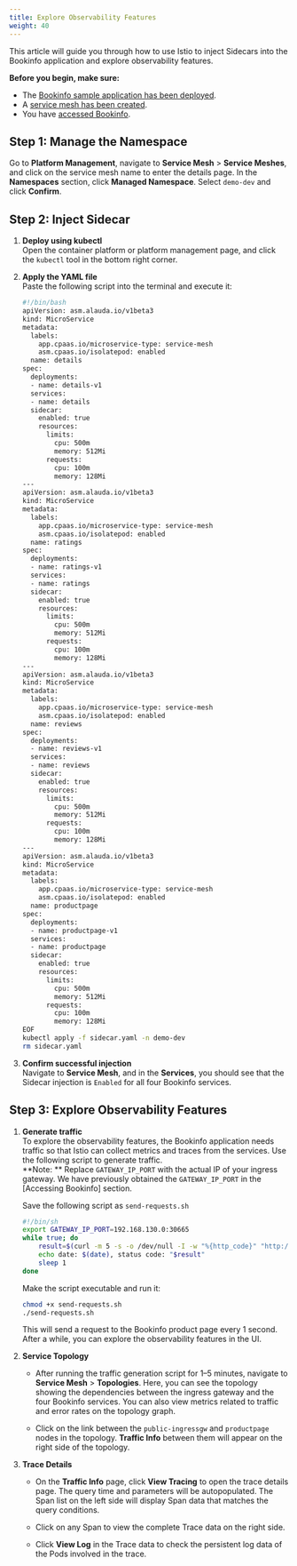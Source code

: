 ```yaml
---  
title: Explore Observability Features  
weight: 40
---
```


This article will guide you through how to use Istio to inject Sidecars into the Bookinfo application and explore observability features.

**Before you begin, make sure:**  

- The [Bookinfo sample application has been deployed](./deploy-bookinfo.mdx).
- A [service mesh has been created](../install/create_service_mesh/index.mdx).
- You have [accessed Bookinfo](./access-bookinfo.mdx).

## Step 1: Manage the Namespace  

Go to **Platform Management**, navigate to **Service Mesh** > **Service Meshes**, and click on the service mesh name to enter the details page. In the **Namespaces** section, click **Managed Namespace**. Select `demo-dev` and click **Confirm**.

## Step 2: Inject Sidecar  

1. **Deploy using kubectl**  
   Open the container platform or platform management page, and click the `kubectl` tool in the bottom right corner.

2. **Apply the YAML file**  
   Paste the following script into the terminal and execute it:
   ```bash
   #!/bin/bash
   apiVersion: asm.alauda.io/v1beta3
   kind: MicroService
   metadata:
     labels:
       app.cpaas.io/microservice-type: service-mesh
       asm.cpaas.io/isolatepod: enabled
     name: details
   spec:
     deployments:
     - name: details-v1
     services:
     - name: details
     sidecar:
       enabled: true
       resources:
         limits:
           cpu: 500m
           memory: 512Mi
         requests:
           cpu: 100m
           memory: 128Mi
   ---
   apiVersion: asm.alauda.io/v1beta3
   kind: MicroService
   metadata:
     labels:
       app.cpaas.io/microservice-type: service-mesh
       asm.cpaas.io/isolatepod: enabled
     name: ratings
   spec:
     deployments:
     - name: ratings-v1
     services:
     - name: ratings
     sidecar:
       enabled: true
       resources:
         limits:
           cpu: 500m
           memory: 512Mi
         requests:
           cpu: 100m
           memory: 128Mi
   ---
   apiVersion: asm.alauda.io/v1beta3
   kind: MicroService
   metadata:
     labels:
       app.cpaas.io/microservice-type: service-mesh
       asm.cpaas.io/isolatepod: enabled
     name: reviews
   spec:
     deployments:
     - name: reviews-v1
     services:
     - name: reviews
     sidecar:
       enabled: true
       resources:
         limits:
           cpu: 500m
           memory: 512Mi
         requests:
           cpu: 100m
           memory: 128Mi
   ---
   apiVersion: asm.alauda.io/v1beta3
   kind: MicroService
   metadata:
     labels:
       app.cpaas.io/microservice-type: service-mesh
       asm.cpaas.io/isolatepod: enabled
     name: productpage
   spec:
     deployments:
     - name: productpage-v1
     services:
     - name: productpage
     sidecar:
       enabled: true
       resources:
         limits:
           cpu: 500m
           memory: 512Mi
         requests:
           cpu: 100m
           memory: 128Mi
   EOF
   kubectl apply -f sidecar.yaml -n demo-dev
   rm sidecar.yaml
   ```

3. **Confirm successful injection**  
   Navigate to **Service Mesh**, and in the **Services**, you should see that the Sidecar injection is `Enabled` for all four Bookinfo services.

## Step 3: Explore Observability Features  

1. **Generate traffic**  
   To explore the observability features, the Bookinfo application needs traffic so that Istio can collect metrics and traces from the services. Use the following script to generate traffic.  
   **Note: ** Replace `GATEWAY_IP_PORT` with the actual IP of your ingress gateway. We have previously obtained the `GATEWAY_IP_PORT` in the [Accessing Bookinfo] section.

   Save the following script as `send-requests.sh`
   ```bash
   #!/bin/sh
   export GATEWAY_IP_PORT=192.168.130.0:30665
   while true; do
       result=$(curl -m 5 -s -o /dev/null -I -w "%{http_code}" "http://$GATEWAY_IP_PORT/productpage")
       echo date: $(date), status code: "$result"
       sleep 1
   done
   ```

   Make the script executable and run it:
   ```bash
   chmod +x send-requests.sh
   ./send-requests.sh
   ```

   This will send a request to the Bookinfo product page every 1 second. After a while, you can explore the observability features in the UI.

2. **Service Topology**  
   - After running the traffic generation script for 1–5 minutes, navigate to **Service Mesh** > **Topologies**. Here, you can see the topology showing the dependencies between the ingress gateway and the four Bookinfo services. You can also view metrics related to traffic and error rates on the topology graph.

   - Click on the link between the `public-ingressgw` and `productpage` nodes in the topology. **Traffic Info** between them will appear on the right side of the topology.

3. **Trace Details**  
   - On the **Traffic Info** page, click **View Tracing** to open the trace details page. The query time and parameters will be autopopulated. The Span list on the left side will display Span data that matches the query conditions.

   - Click on any Span to view the complete Trace data on the right side.

   - Click **View Log** in the Trace data to check the persistent log data of the Pods involved in the trace.
